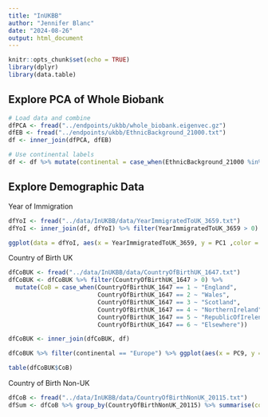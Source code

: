 ```yaml
---
title: "InUKBB"
author: "Jennifer Blanc"
date: "2024-08-26"
output: html_document
---
```


```r
knitr::opts_chunk$set(echo = TRUE)
library(dplyr)
library(data.table)
```

## Explore PCA of Whole Biobank

```r
# Load data and combine
dfPCA <- fread("../endpoints/ukbb/whole_biobank.eigenvec.gz")
dfEB <- fread("../endpoints/ukbb/EthnicBackground_21000.txt")
df <- inner_join(dfPCA, dfEB)

# Use continental labels 
df <- df %>% mutate(continental = case_when(EthnicBackground_21000 %in% c(4, 4001, 4002, 4003) ~ "Africa", EthnicBackground_21000 %in% c(1, 1001, 1002, 1003) ~ "Europe", EthnicBackground_21000 %in% c(2, 2001, 2002, 2003, 2004) ~ "Mixed", EthnicBackground_21000 %in% c(3, 3001, 3002, 3003, 3004) ~ "Asia"))
```


## Explore Demographic Data

Year of Immigration 
```r
dfYoI <- fread("../data/InUKBB/data/YearImmigratedToUK_3659.txt")
dfYoI <- inner_join(df, dfYoI) %>% filter(YearImmigratedToUK_3659 > 0)

ggplot(data = dfYoI, aes(x = YearImmigratedToUK_3659, y = PC1 ,color = continental)) + geom_point() 
```
Country of Birth UK 
```r
dfCoBUK <- fread("../data/InUKBB/data/CountryOfBirthUK_1647.txt")
dfCoBUK <- dfCoBUK %>% filter(CountryOfBirthUK_1647 > 0) %>% 
  mutate(CoB = case_when(CountryOfBirthUK_1647 == 1 ~ "England",
                         CountryOfBirthUK_1647 == 2 ~ "Wales",
                         CountryOfBirthUK_1647 == 3 ~ "Scotland",
                         CountryOfBirthUK_1647 == 4 ~ "NorthernIreland", 
                         CountryOfBirthUK_1647 == 5 ~ "RepublicOfIrelend", 
                         CountryOfBirthUK_1647 == 6 ~ "Elsewhere"))

dfCoBUK <- inner_join(dfCoBUK, df)

dfCoBUK %>% filter(continental == "Europe") %>% ggplot(aes(x = PC9, y = PC10, color = CoB)) + geom_point()

table(dfCoBUK$CoB)
```

Country of Birth Non-UK
```r
dfCoB <- fread("../data/InUKBB/data/CountryOfBirthNonUK_20115.txt")
dfSum <- dfCoB %>% group_by(CountryOfBirthNonUK_20115) %>% summarise(count = n())
```

